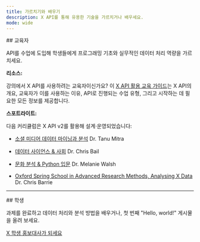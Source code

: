 ```yaml
---
title: 가르치기와 배우기
description: X API를 통해 유용한 기술을 가르치거나 배우세요.
mode: wide
---
```


<div id="educators">
  ## 교육자
</div>

API를 수업에 도입해 학생들에게 프로그래밍 기초와 실무적인 데이터 처리 역량을 가르치세요.

**리소스:**

강의에서 X API를 사용하려는 교육자이신가요? 이
[X API 활용 교육 가이드](https://dev.to/suhemparack/a-guide-to-teaching-with-the-twitter-api-v2-3n08)는
X API의 개요, 교육자가 이를 사용하는 이유, API로 진행되는 수업 유형, 그리고 시작하는 데 필요한 모든 정보를 제공합니다.

**스포트라이트:**

다음 커리큘럼은 X API v2를 활용해 설계·운영되었습니다:

- [소셜 미디어 데이터 마이닝과 분석](https://canvas.uw.edu/courses/1434897)
  Dr. Tanu Mitra

- [데이터 사이언스 & 사회](https://dssoc.github.io/) Dr. Chris Bail

- [문화 분석 & Python 입문](https://melaniewalsh.github.io/Intro-Cultural-Analytics/welcome.html)
  Dr. Melanie Walsh

- [Oxford Spring School in Advanced Research Methods, Analysing X Data](https://github.com/cjbarrie/oxspsch)
  Dr. Chris Barrie

<hr />

<div id="students">
  ## 학생
</div>

과제를 완료하고 데이터 처리와 분석 방법을 배우거나, 첫 번째 "Hello, world!" 게시물을 올려 보세요.

[X 학생 홍보대사가 되세요](https://developer.x.com/en/community/student-ambassadors)